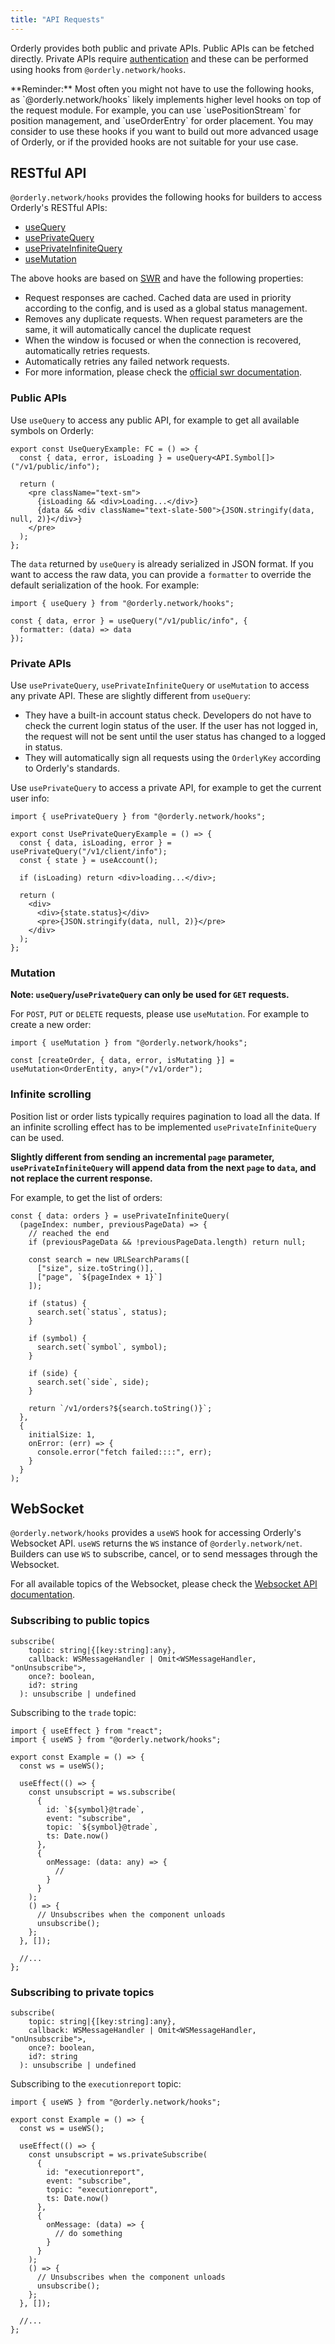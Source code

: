 ```yaml
---
title: "API Requests"
---
```


Orderly provides both public and private APIs. Public APIs can be fetched directly. Private APIs require [authentication](/build-on-evm/evm-api/api-authentication) and these can be performed using hooks from `@orderly.network/hooks`.

<Note>
  **Reminder:** Most often you might not have to use the following hooks, as
  `@orderly.network/hooks` likely implements higher level hooks on top of the request module. For
  example, you can use `usePositionStream` for position management, and `useOrderEntry` for order
  placement. You may consider to use these hooks if you want to build out more advanced usage of
  Orderly, or if the provided hooks are not suitable for your use case.
</Note>

## RESTful API

`@orderly.network/hooks` provides the following hooks for builders to access Orderly's RESTful APIs:

- [useQuery](/sdks/hooks/api/use-query)
- [usePrivateQuery](/sdks/hooks/api/use-private-query)
- [usePrivateInfiniteQuery](/sdks/hooks/api/use-private-infinite-query)
- [useMutation](/sdks/hooks/api/use-mutation)

The above hooks are based on [SWR](https://swr.vercel.app/) and have the following properties:

- Request responses are cached. Cached data are used in priority according to the config, and is used as a global status management.
- Removes any duplicate requests. When request parameters are the same, it will automatically cancel the duplicate request
- When the window is focused or when the connection is recovered, automatically retries requests.
- Automatically retries any failed network requests.
- For more information, please check the [official swr documentation](https://swr.vercel.app/).

### Public APIs

Use `useQuery` to access any public API, for example to get all available symbols on Orderly:

```tsx
export const UseQueryExample: FC = () => {
  const { data, error, isLoading } = useQuery<API.Symbol[]>("/v1/public/info");

  return (
    <pre className="text-sm">
      {isLoading && <div>Loading...</div>}
      {data && <div className="text-slate-500">{JSON.stringify(data, null, 2)}</div>}
    </pre>
  );
};
```

The `data` returned by `useQuery` is already serialized in JSON format. If you want to access the raw data, you can provide a `formatter` to override the default serialization of the hook. For example:

```tsx
import { useQuery } from "@orderly.network/hooks";

const { data, error } = useQuery("/v1/public/info", {
  formatter: (data) => data
});
```

### Private APIs

Use `usePrivateQuery`, `usePrivateInfiniteQuery` or `useMutation` to access any private API. These are slightly different from `useQuery`:

- They have a built-in account status check. Developers do not have to check the current login status of the user. If the user has not logged in, the request will not be sent until the user status has changed to a logged in status.
- They will automatically sign all requests using the `OrderlyKey` according to Orderly's standards.

Use `usePrivateQuery` to access a private API, for example to get the current user info:

```tsx
import { usePrivateQuery } from "@orderly.network/hooks";

export const UsePrivateQueryExample = () => {
  const { data, isLoading, error } = usePrivateQuery("/v1/client/info");
  const { state } = useAccount();

  if (isLoading) return <div>loading...</div>;

  return (
    <div>
      <div>{state.status}</div>
      <pre>{JSON.stringify(data, null, 2)}</pre>
    </div>
  );
};
```

### Mutation

**Note: `useQuery`/`usePrivateQuery` can only be used for `GET` requests.**

For `POST`, `PUT` or `DELETE` requests, please use `useMutation`. For example to create a new order:

```tsx
import { useMutation } from "@orderly.network/hooks";

const [createOrder, { data, error, isMutating }] = useMutation<OrderEntity, any>("/v1/order");
```

### Infinite scrolling

Position list or order lists typically requires pagination to load all the data. If an infinite scrolling effect has to be implemented `usePrivateInfiniteQuery` can be used.

**Slightly different from sending an incremental `page` parameter, `usePrivateInfiniteQuery` will append data from the next `page` to `data`, and not replace the current response.**

For example, to get the list of orders:

```tsx
const { data: orders } = usePrivateInfiniteQuery(
  (pageIndex: number, previousPageData) => {
    // reached the end
    if (previousPageData && !previousPageData.length) return null;

    const search = new URLSearchParams([
      ["size", size.toString()],
      ["page", `${pageIndex + 1}`]
    ]);

    if (status) {
      search.set(`status`, status);
    }

    if (symbol) {
      search.set(`symbol`, symbol);
    }

    if (side) {
      search.set(`side`, side);
    }

    return `/v1/orders?${search.toString()}`;
  },
  {
    initialSize: 1,
    onError: (err) => {
      console.error("fetch failed::::", err);
    }
  }
);
```

## WebSocket

`@orderly.network/hooks` provides a `useWS` hook for accessing Orderly's Websocket API. `useWS` returns the `WS` instance of `@orderly.network/net`. Builders can use `WS` to subscribe, cancel, or to send messages through the Websocket.

For all available topics of the Websocket, please check the [Websocket API documentation](/build-on-evm/evm-api/websocket-api/introduction).

### Subscribing to public topics

```tsx
subscribe(
    topic: string|{[key:string]:any},
    callback: WSMessageHandler | Omit<WSMessageHandler, "onUnsubscribe">,
    once?: boolean,
    id?: string
  ): unsubscribe | undefined

```

Subscribing to the `trade` topic:

```tsx
import { useEffect } from "react";
import { useWS } from "@orderly.network/hooks";

export const Example = () => {
  const ws = useWS();

  useEffect(() => {
    const unsubscript = ws.subscribe(
      {
        id: `${symbol}@trade`,
        event: "subscribe",
        topic: `${symbol}@trade`,
        ts: Date.now()
      },
      {
        onMessage: (data: any) => {
          //
        }
      }
    );
    () => {
      // Unsubscribes when the component unloads
      unsubscribe();
    };
  }, []);

  //...
};
```

### Subscribing to private topics

```tsx
subscribe(
    topic: string|{[key:string]:any},
    callback: WSMessageHandler | Omit<WSMessageHandler, "onUnsubscribe">,
    once?: boolean,
    id?: string
  ): unsubscribe | undefined

```

Subscribing to the `executionreport` topic:

```tsx
import { useWS } from "@orderly.network/hooks";

export const Example = () => {
  const ws = useWS();

  useEffect(() => {
    const unsubscript = ws.privateSubscribe(
      {
        id: "executionreport",
        event: "subscribe",
        topic: "executionreport",
        ts: Date.now()
      },
      {
        onMessage: (data) => {
          // do something
        }
      }
    );
    () => {
      // Unsubscribes when the component unloads
      unsubscribe();
    };
  }, []);

  //...
};
```
